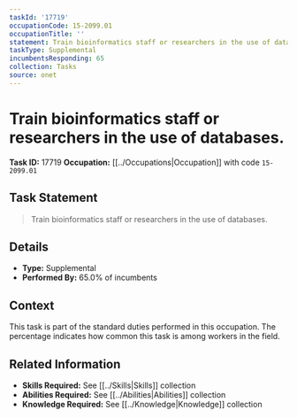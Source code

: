 ```yaml
---
taskId: '17719'
occupationCode: 15-2099.01
occupationTitle: ''
statement: Train bioinformatics staff or researchers in the use of databases.
taskType: Supplemental
incumbentsResponding: 65
collection: Tasks
source: onet
---
```

# Train bioinformatics staff or researchers in the use of databases.

**Task ID:** 17719
**Occupation:** [[../Occupations|Occupation]] with code `15-2099.01`

## Task Statement

> Train bioinformatics staff or researchers in the use of databases.

## Details

- **Type:** Supplemental
- **Performed By:** 65.0% of incumbents

## Context

This task is part of the standard duties performed in this occupation. The percentage indicates how common this task is among workers in the field.

## Related Information

- **Skills Required:** See [[../Skills|Skills]] collection
- **Abilities Required:** See [[../Abilities|Abilities]] collection
- **Knowledge Required:** See [[../Knowledge|Knowledge]] collection
